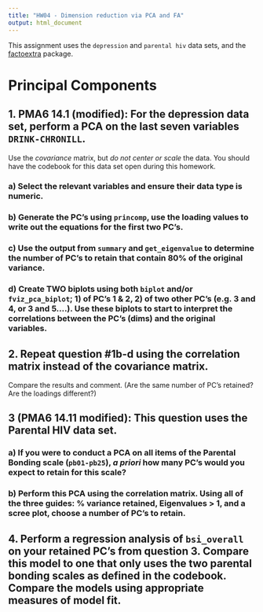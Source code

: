 ```yaml
---
title: "HW04 - Dimension reduction via PCA and FA"
output: html_document
---
```


This assignment uses the `depression` and `parental hiv` data sets, and the [factoextra](http://www.sthda.com/english/articles/31-principal-component-methods-in-r-practical-guide/112-pca-principal-component-analysis-essentials
) package. 


# Principal Components


## 1. PMA6 14.1 (modified): For the depression data set, perform a PCA on the last seven variables `DRINK-CHRONILL`. 
Use the _covariance_ matrix, but *do not center or scale* the data. You should have the codebook for this data set open during this homework. 

### a) Select the relevant variables and ensure their data type is numeric. 


### b) Generate the PC's using `princomp`, use the loading values to write out the equations for the first two PC's. 


### c) Use the output from `summary` and `get_eigenvalue` to determine the number of PC's to retain that contain 80% of the original variance. 


### d) Create TWO biplots using both `biplot` and/or `fviz_pca_biplot`; 1) of PC's 1 & 2, 2) of two other PC's (e.g. 3 and 4, or 3 and 5....). Use these biplots to start to interpret the correlations between the PC's (dims) and the original variables. 


## 2. Repeat question #1b-d using the correlation matrix instead of the covariance matrix. 
Compare the results and comment. (Are the same number of PC's retained? Are the loadings different?)



## 3 (PMA6 14.11 modified): This question uses the Parental HIV data set. 
### a) If you were to conduct a PCA on all items of the Parental Bonding scale (`pb01-pb25`), _a priori_ how many PC's would you expect to retain for this scale? 

### b) Perform this PCA using the correlation matrix. Using all of the three guides: % variance retained, Eigenvalues > 1, and a scree plot, choose a number of PC's to retain. 



## 4. Perform a regression analysis of `bsi_overall` on your retained PC's from question 3. Compare this model to one that only uses the two parental bonding scales as defined in the codebook. Compare the models using appropriate measures of model fit. 

